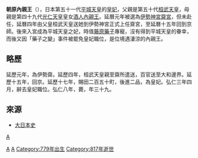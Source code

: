 {{Onesource|time=2016-08-19T03:16:37+00:00}}
'''朝原內親王'''（{{bd|779年||817年|}}），日本第五十一代[[平城天皇|平城天皇]]的[[皇妃|皇妃]]，父親是第五十代[[桓武天皇|桓武天皇]]，母親是第四十九代[[光仁天皇|光仁天皇]]皇女[[酒人內親王|酒人內親王]]。延曆元年被選為[[伊勢神宮|伊勢神宮]][[齋宮|齋宮]]，但未赴任，延曆四年由父皇桓武天皇送她到伊勢神宮正式上任齋宮，至延曆十五年回到京師。後來入宮成為平城天皇之妃，時值[[藤原藥子|藤原藥子]]專寵，沒有得到平城天皇的眷幸，而後又因「藥子之變」事件被罷免皇妃職位，是位境遇淒涼的內親王。

==略歷==
延歷元年，為伊勢齋。延歷四年，桓武天皇親至齋所遣送，百官送至大和邊界。延歷十五年，回京。延歷十七年，賜田二百五十町，後進二品，為皇妃。弘仁三年四月，辭去皇妃職位。弘仁八年，薨，年三十九。

==來源==
*[http://miko.org/~uraki/kuon/furu/text/dainihonsi/dns077.htm#02 大日本史] {{Wayback|url=http://miko.org/~uraki/kuon/furu/text/dainihonsi/dns077.htm#02 |date=20090928150158 }}

{{齋宮|第15代：782年－796年}}

[[Category:平安時代後宮|A]]
[[category:平安時代內親王|A]]
[[Category:齋宮|A]]
[[Category:779年出生|Category:779年出生]]
[[Category:817年逝世|Category:817年逝世]]